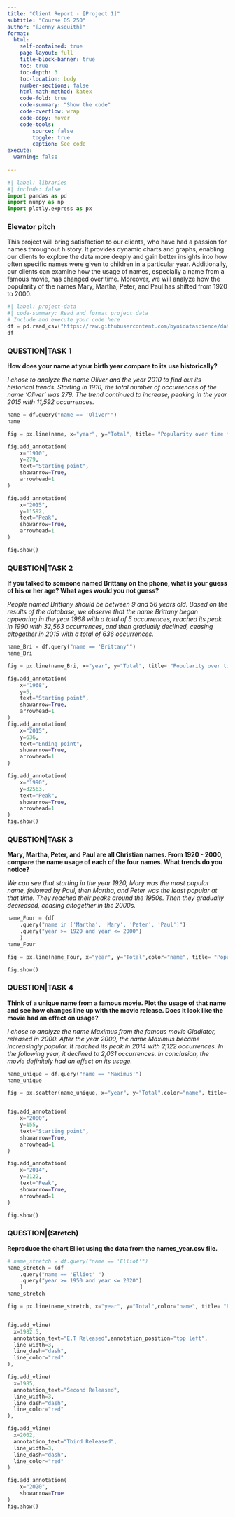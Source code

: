 ```yaml
---
title: "Client Report - [Project 1]"
subtitle: "Course DS 250"
author: "[Jenny Asquith]"
format:
  html:
    self-contained: true
    page-layout: full
    title-block-banner: true
    toc: true
    toc-depth: 3
    toc-location: body
    number-sections: false
    html-math-method: katex
    code-fold: true
    code-summary: "Show the code"
    code-overflow: wrap
    code-copy: hover
    code-tools:
        source: false
        toggle: true
        caption: See code
execute: 
  warning: false
    
---
```


```python
#| label: libraries
#| include: false
import pandas as pd
import numpy as np
import plotly.express as px
```

### Elevator pitch
This project will bring satisfaction to our clients, who have had a passion for names throughout history. It provides dynamic charts and graphs, enabling our clients to explore the data more deeply and gain better insights into how often specific names were given to children in a particular year. Additionally, our clients can examine how the usage of names, especially a name from a famous movie, has changed over time. Moreover, we will analyze how the popularity of the names Mary, Martha, Peter, and Paul has shifted from 1920 to 2000.


```python
#| label: project-data
#| code-summary: Read and format project data
# Include and execute your code here
df = pd.read_csv("https://raw.githubusercontent.com/byuidatascience/data4names/master/data-raw/names_year/names_year.csv")
df

```

### QUESTION|TASK 1
__How does your name at your birth year compare to its use historically?__

_I chose to analyze the name Oliver and the year 2010 to find out its historical trends. Starting in 1910, the total number of occurrences of the name 'Oliver' was 279. The trend continued to increase, peaking in the year 2015 with 11,592 occurrences._

```python
name = df.query("name == 'Oliver'") 
name
```

```python
fig = px.line(name, x="year", y="Total", title= "Popularity over time for Oliver") 

fig.add_annotation(
    x="1910",
    y=279,
    text="Starting point",
    showarrow=True, 
    arrowhead=1
)

fig.add_annotation(
    x="2015",
    y=11592,
    text="Peak",
    showarrow=True, 
    arrowhead=1
)

fig.show()
```


### QUESTION|TASK 2
__If you talked to someone named Brittany on the phone, what is your guess of his or her age? What ages would you not guess?__

_People named Brittany should be between 9 and 56 years old. Based on the results of the database, we observe that the name Brittany began appearing in the year 1968 with a total of 5 occurrences, reached its peak in 1990 with 32,563 occurrences, and then gradually declined, ceasing altogether in 2015 with a total of 636 occurrences._

```python
name_Bri = df.query("name == 'Brittany'") 
name_Bri
```

```python
fig = px.line(name_Bri, x="year", y="Total", title= "Popularity over time for Brittany") 

fig.add_annotation(
    x="1968",
    y=5,
    text="Starting point",
    showarrow=True,
    arrowhead=1
)
fig.add_annotation(
    x="2015",
    y=636,
    text="Ending point",
    showarrow=True,
    arrowhead=1
)

fig.add_annotation(
    x="1990",
    y=32563,
    text="Peak",
    showarrow=True,
    arrowhead=1
)
fig.show()

```

### QUESTION|TASK 3
__Mary, Martha, Peter, and Paul are all Christian names. From 1920 - 2000, compare the name usage of each of the four names. What trends do you notice?__

_We can see that starting in the year 1920, Mary was the most popular name, followed by Paul, then Martha, and Peter was the least popular at that time. They reached their peaks around the 1950s. Then they gradually decreased, ceasing altogether in the 2000s._



```python
name_Four = (df
    .query("name in ['Martha', 'Mary', 'Peter', 'Paul']")
    .query("year >= 1920 and year <= 2000")
    )
name_Four
```


``` python
fig = px.line(name_Four, x="year", y="Total",color="name", title= "Popularity over time for Mary, Martha, Peter, and Paul") 

fig.show()
```


### QUESTION|TASK 4
__Think of a unique name from a famous movie. Plot the usage of that name and see how changes line up with the movie release. Does it look like the movie had an effect on usage?__


_I chose to analyze the name Maximus from the famous movie Gladiator, released in 2000. After the year 2000, the name Maximus became increasingly popular. It reached its peak in 2014 with 2,122 occurrences. In the following year, it declined to 2,031 occurrences. In conclusion, the movie definitely had an effect on its usage._

```python
name_unique = df.query("name == 'Maximus'") 
name_unique
```

```python
fig = px.scatter(name_unique, x="year", y="Total",color="name", title= "Popularity over time for Maximus") 


fig.add_annotation(
    x="2000",
    y=155,
    text="Starting point",
    showarrow=True,
    arrowhead=1
)

fig.add_annotation(
    x="2014",
    y=2122,
    text="Peak",
    showarrow=True,
    arrowhead=1
)

fig.show()
```

### QUESTION|(Stretch)
__Reproduce the chart Elliot using the data from the names_year.csv file.__

```python
# name_stretch = df.query("name == 'Elliot'")
name_stretch = (df
    .query("name == 'Elliot' ")
    .query("year >= 1950 and year <= 2020")
    )
name_stretch
```

```python

fig = px.line(name_stretch, x="year", y="Total",color="name", title= "Elliot... What?", width=900, height=500 ) 


fig.add_vline(
  x=1982.5,
  annotation_text="E.T Released",annotation_position="top left",
  line_width=3, 
  line_dash="dash",
  line_color="red"
),

fig.add_vline(
  x=1985,
  annotation_text="Second Released",
  line_width=3, 
  line_dash="dash",
  line_color="red"
),

fig.add_vline(
  x=2002,
  annotation_text="Third Released",
  line_width=3, 
  line_dash="dash",
  line_color="red"
)

fig.add_annotation(
    x="2020",
    showarrow=True
)
fig.show()
```



